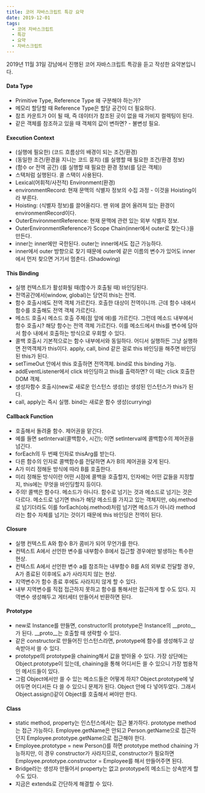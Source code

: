 ```yaml
---
title: 코어 자바스크립트 특강 요약
date: 2019-12-01
tags:
  - 코어 자바스크립트
  - 특강
  - 요약
  - 자바스크립트
---
```


2019년 11월 31일 강남에서 진행된 코어 자바스크립트 특강을 듣고 작성한 요약본입니다.

#### Data Type

- Primitive Type, Reference Type 왜 구분해야 하는가?
- 메모리 할당할 때 Reference Type은 할당 공간이 더 필요하다.
- 참조 카운트가 0이 될 때, 즉 데이터가 참조된 곳이 없을 때 가비지 컬렉팅이 된다.
- 같은 객체를 참조하고 있을 때 객체의 값이 변하면? - 불변성 필요.

#### Execution Context

- (실행에 필요한) (코드 흐름상의 배경이 되는 조건/환경)
- (동일한 조건/환경을 지니는 코드 뭉치) (를 실행할 때 필요한 조건/환경 정보)
- (함수 or 전역 공간) (를 실행할 때 필요한 환경 정보(를 담은 객체))
- 스택처럼 실행된다. 콜 스택이 사용된다.
- Lexical(어휘적/사전적) Environment(환경)
- environmentRecord: 현재 문맥의 식별자 정보의 수집 과정 - 이것을 Hoisting이라 부른다.
- Hoisting: (식별자 정보)를 끌어올리다. 맨 위에 끌어 올려져 있는 환경이 environmentRecord이다.
- OuterEnvironmentReference: 현재 문맥에 관련 있는 외부 식별자 정보.
- OuterEnvironmentReference가 Scope Chain(inner에서 outer로 찾는다.)을 만든다.
- inner는 inner에만 국한된다. outer는 inner에서도 접근 가능하다.
- inner에서 outer 방향으로 찾기 때문에 outer에 같은 이름의 변수가 있어도 inner에서 먼저 찾으면 거기서 멈춘다. (Shadowing)

#### This Binding

- 실행 컨텍스트가 활성화될 때(함수가 호출될 때) 바인딩된다.
- 전역공간에서(window, global)는 당연히 this는 전역.
- 함수 호출시에도 전역 객체 가르킨다. 호출한 대상이 전역이니까. 근데 함수 내에서 함수를 호출해도 전역 객체 가르킨다.
- 메소드 호출시 메소드 호출 주체(점 앞에 애)를 가르킨다. 그런데 메소드 내부에서 함수 호출시? 해당 함수는 전역 객체 가르킨다. 이를 메소드에서 this를 변수에 담아서 함수 내에서 호출하는 방식으로 우회할 수 있다.
- 콜백 호출시 기본적으로는 함수 내부에서와 동일하다. 어디서 실행하든 그냥 실행하면 전역객체가 this이다. apply, call, bind 같은 걸로 this 바인딩을 해주면 바인딩된 this가 된다.
- setTimeOut 안에서 this 호출하면 전역객체. bind로 this binding 가능.
- addEventListener에서 click 바인딩하고 this를 출력하면? 이 때는 click 호출한 DOM 객체.
- 생성자함수 호출시(new로 새로운 인스턴스 생성)는 생성된 인스턴스가 this가 된다.
- call, apply는 즉시 실행. bind는 새로운 함수 생성(currying)

#### Callback Function

- 호출해서 돌려줄 함수. 제어권을 맡긴다.
- 예를 들면 setInterval(콜백함수, 시간); 이면 setInterval에 콜백함수의 제어권을 넘긴다.
- forEach의 두 번째 인자로 thisArg를 받는다.
- 다른 함수의 인자로 콜백함수를 전달하면 A가 B의 제어권을 갖게 된다.
- A가 미리 정해둔 방식에 따라 B를 호출한다.
- 미리 정해둔 방식이란 어떤 시점에 콜백을 호출할지, 인자에는 어떤 값들을 지정할지, this에는 무엇을 바인딩할지 등이다.
- 주의! 콜백은 함수다. 메소드가 아니다. 함수로 넘기는 것과 메소드로 넘기는 것은 다르다. 메소드로 넘기면 this가 해당 메소드를 가지고 있는 객체지만, obj.method로 넘기더라도 이를 forEach(obj.method)처럼 넘기면 메소드가 아니라 method라는 함수 자체를 넘기는 것이기 때문에 this 바인딩은 전역이 된다.

#### Closure

- 실행 컨텍스트 A와 함수 B가 콤비가 되어 무언가를 한다.
- 컨텍스트 A에서 선언한 변수를 내부함수 B에서 접근할 경우에만 발생하는 특수한 현상.
- 컨텍스트 A에서 선언한 변수 a를 참조하는 내부함수 B를 A의 외부로 전달할 경우, A가 종료된 이후에도 a가 사라지지 않는 현상.
- 지역변수가 함수 종료 후에도 사라지지 않게 할 수 있다.
- 내부 지역변수를 직접 접근하지 못하고 함수를 통해서만 접근하게 할 수도 있다. 지역변수 생성해두고 게터세터 만들어서 반환하면 된다.

#### Prototype

- new로 Instance를 만들면, constructor의 prototype은 Instance의 \__proto\__가 된다. \__proto\__는 호출할 때 생략할 수 있다.
- 같은 constructor로 만들어진 인스턴스라면, prototype에 함수를 생성해두고 상속받아서 쓸 수 있다.
- prototype의 prototype을 chaining해서 값을 받아올 수 있다. 가장 상단에는 Object.prototype이 있는데, chaining을 통해 어디서든 쓸 수 있으니 가장 범용적인 메서드들이 있다.
- 그럼 Object에서만 쓸 수 있는 메소드들은 어떻게 하지? Object.prototype에 넣어두면 어디서든 다 쓸 수 있으니 문제가 된다. Object 안에 다 넣어두었다. 그래서 Object.assign()같이 Object를 호출해서 써야만 한다.

#### Class

- static method, property는 인스턴스에서는 접근 불가하다. prototype method는 접근 가능하다. Employee.getName은 안되고 Person.getName으로 접근하던지 Employee.prototype.getName으로 접근해야 한다.
- Employee.prototype = new Person()를 하면 prototype method chaining 가능하지만, 이 경우 constructor가 사라지므로, constructor가 필요하면 Employee.prototype.constructor = Employee를 해서 만들어주면 된다.
- Bridge라는 생성자 만들어서 property는 없고 prototype의 메소드는 상속받게 할 수도 있다.
- 지금은 extends로 간단하게 해결할 수 있다.